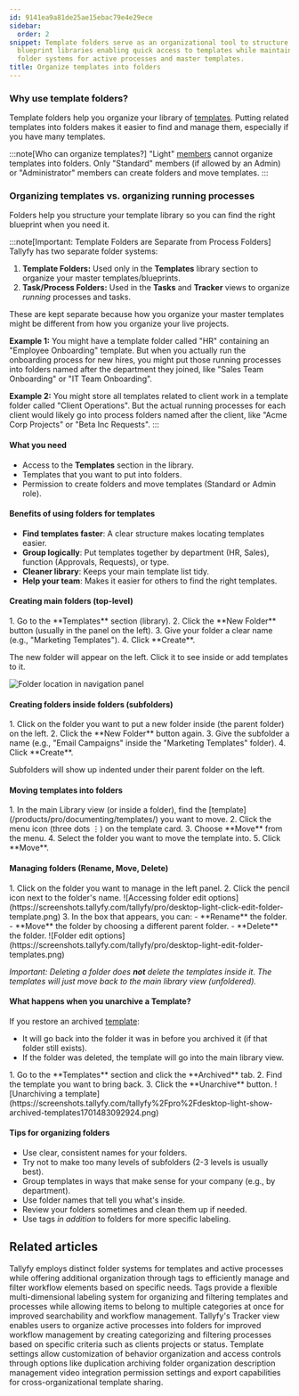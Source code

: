 ```yaml
---
id: 9141ea9a81de25ae15ebac79e4e29ece
sidebar:
  order: 2
snippet: Template folders serve as an organizational tool to structure and manage
  blueprint libraries enabling quick access to templates while maintaining separate
  folder systems for active processes and master templates.
title: Organize templates into folders
---
```



### Why use template folders?

Template folders help you organize your library of [templates](/products/pro/documenting/templates/). Putting related templates into folders makes it easier to find and manage them, especially if you have many templates.

:::note[Who can organize templates?]
"Light" [members](/products/pro/documenting/members/) cannot organize templates into folders. Only "Standard" members (if allowed by an Admin) or "Administrator" members can create folders and move templates.
:::

### Organizing templates vs. organizing running processes

Folders help you structure your template library so you can find the right blueprint when you need it.

:::note[Important: Template Folders are Separate from Process Folders]
Tallyfy has two separate folder systems:

1.  **Template Folders:** Used only in the **Templates** library section to organize your master templates/blueprints.
2.  **Task/Process Folders:** Used in the **Tasks** and **Tracker** views to organize *running* processes and tasks.

These are kept separate because how you organize your master templates might be different from how you organize your live projects.

**Example 1:** You might have a template folder called "HR" containing an "Employee Onboarding" template. But when you actually run the onboarding process for new hires, you might put those running processes into folders named after the department they joined, like "Sales Team Onboarding" or "IT Team Onboarding".

**Example 2:** You might store all templates related to client work in a template folder called "Client Operations". But the actual running processes for each client would likely go into process folders named after the client, like "Acme Corp Projects" or "Beta Inc Requests".
:::

#### What you need
- Access to the **Templates** section in the library.
- Templates that you want to put into folders.
- Permission to create folders and move templates (Standard or Admin role).

#### Benefits of using folders for templates
- **Find templates faster**: A clear structure makes locating templates easier.
- **Group logically**: Put templates together by department (HR, Sales), function (Approvals, Requests), or type.
- **Cleaner library**: Keeps your main template list tidy.
- **Help your team**: Makes it easier for others to find the right templates.

#### Creating main folders (top-level)

<Steps>
1. Go to the **Templates** section (library).
2. Click the **New Folder** button (usually in the panel on the left).
3. Give your folder a clear name (e.g., "Marketing Templates").
4. Click **Create**.
</Steps>

The new folder will appear on the left. Click it to see inside or add templates to it.

![Folder location in navigation panel](https://screenshots.tallyfy.com/tallyfy/pro/desktop-light-point-folders-templates.png)

#### Creating folders inside folders (subfolders)

<Steps>
1. Click on the folder you want to put a new folder inside (the parent folder) on the left.
2. Click the **New Folder** button again.
3. Give the subfolder a name (e.g., "Email Campaigns" inside the "Marketing Templates" folder).
4. Click **Create**.
</Steps>

Subfolders will show up indented under their parent folder on the left.

#### Moving templates into folders

<Steps>
1. In the main Library view (or inside a folder), find the [template](/products/pro/documenting/templates/) you want to move.
2. Click the menu icon (three dots ⋮) on the template card.
3. Choose **Move** from the menu.
4. Select the folder you want to move the template into.
5. Click **Move**.
</Steps>

#### Managing folders (Rename, Move, Delete)

<Steps>
1. Click on the folder you want to manage in the left panel.
2. Click the pencil icon next to the folder's name.
   ![Accessing folder edit options](https://screenshots.tallyfy.com/tallyfy/pro/desktop-light-click-edit-folder-template.png)
3. In the box that appears, you can:
    - **Rename** the folder.
    - **Move** the folder by choosing a different parent folder.
    - **Delete** the folder.
   ![Folder edit options](https://screenshots.tallyfy.com/tallyfy/pro/desktop-light-edit-folder-templates.png)
</Steps>

*Important: Deleting a folder does **not** delete the templates inside it. The templates will just move back to the main library view (unfoldered).* 

#### What happens when you unarchive a Template?

If you restore an archived [template](/products/pro/documenting/templates/):
- It will go back into the folder it was in before you archived it (if that folder still exists).
- If the folder was deleted, the template will go into the main library view.

<Steps>
1. Go to the **Templates** section and click the **Archived** tab.
2. Find the template you want to bring back.
3. Click the **Unarchive** button.
   ![Unarchiving a template](https://screenshots.tallyfy.com/tallyfy%2Fpro%2Fdesktop-light-show-archived-templates1701483092924.png)
</Steps>

#### Tips for organizing folders
- Use clear, consistent names for your folders.
- Try not to make too many levels of subfolders (2-3 levels is usually best).
- Group templates in ways that make sense for your company (e.g., by department).
- Use folder names that tell you what's inside.
- Review your folders sometimes and clean them up if needed.
- Use tags *in addition* to folders for more specific labeling.


## Related articles
<CardGrid>
<LinkTitleCard header="<b>Tasks View > Organize tasks and processes into folders</b>" href="/products/pro/tracking-and-tasks/tasks-view/how-can-i-add-tasks-to-folders-in-tallyfy/" > Tallyfy employs distinct folder systems for templates and active processes while offering additional organization through tags to efficiently manage and filter workflow elements based on specific needs. </LinkTitleCard>
<LinkTitleCard header="<b>Templates > Tags</b>" href="/products/pro/documenting/templates/how-to-manage-templates-and-processes-with-tags/" > Tags provide a flexible multi-dimensional labeling system for organizing and filtering templates and processes while allowing items to belong to multiple categories at once for improved searchability and workflow management. </LinkTitleCard>
<LinkTitleCard header="<b>Organize Processes > Organize processes into folders</b>" href="/products/pro/tracking-and-tasks/tracker-view/organize-processes/how-can-i-add-tasks-to-folders-in-tallyfy/" > Tallyfy's Tracker view enables users to organize active processes into folders for improved workflow management by creating categorizing and filtering processes based on specific criteria such as clients projects or status. </LinkTitleCard>
<LinkTitleCard header="<b>Templates > Configure your template</b>" href="/products/pro/documenting/templates/config/" > Template settings allow customization of behavior organization and access controls through options like duplication archiving folder organization description management video integration permission settings and export capabilities for cross-organizational template sharing. </LinkTitleCard>
</CardGrid>